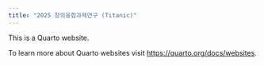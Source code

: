 ```yaml
---
title: "2025 창의융합과제연구 (Titanic)"
---
```


This is a Quarto website.

To learn more about Quarto websites visit <https://quarto.org/docs/websites>.
